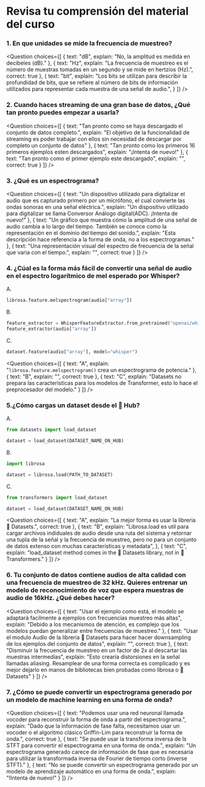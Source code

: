 <!-- DISABLE-FRONTMATTER-SECTIONS -->

# Revisa tu comprensión del material del curso

### 1. En que unidades se mide la frecuencia de muestreo?

<Question
	choices={[
		{
			text: "dB",
			explain: "No, la amplitud es medida en decibeles (dB)."
		},
		{
			text: "Hz",
			explain: "La frecuencia de muestreo es el número de muestras tomadas en un segundo y se mide en hertzios (Hz).",
			correct: true
		},
		{
			text: "bit",
			explain: "Los bits se utilizan para describir la profundidad de bits, que se refiere al número de bits de información utilizados para representar cada muestra de una señal de audio.",
		}
	]}
/>

### 2. Cuando haces streaming de una gran base de datos, ¿Qué tan pronto puedes empezar a usarla?

<Question
	choices={[
		{
			text: "Tan pronto como se haya descargado el conjunto de datos completo.",
			explain: "El objetivo de la funcionalidad de streaming es poder trabajar con ellos sin necesidad de descargar por completo un conjunto de datos"
		},
		{
			text: "Tan pronto como los primeros 16 primeros ejemplos esten descargados",
			explain: "¡Intenta de nuevo!"
		},
		{
			text: "Tan pronto como el primer ejemplo este descargado",
			explain: "",
			correct: true
		}
	]}
/>

### 3. ¿Qué es un espectrograma?

<Question
	choices={[
		{
			text: "Un dispositivo utilizado para digitalizar el audio que es capturado primero por un micrófono, el cual convierte las ondas sonoras en una señal eléctrica.",
			explain: "Un dispositivo utilizado para digitalizar se llama Conversor Análogo digital(ADC). ¡Intenta de nuevo!"
		},
		{
			text: "Un gráfico que muestra cómo la amplitud de una señal de audio cambia a lo largo del tiempo. También se conoce como la representación en el dominio del tiempo del sonido.",
			explain: "Esta descripción hace referencia a la forma de onda, no a los espectrogramas."
		},
		{
			text: "Una representación visual del espectro de frecuencia de la señal que varia con el tiempo.",
			explain: "",
			correct: true
		}
	]}
/>

### 4. ¿Cúal es la forma más fácil de convertir una señal de audio en el espectro logarítmico de mel esperado por Whisper?

A.
```python
librosa.feature.melspectrogram(audio["array"])
```

B.
```python
feature_extractor = WhisperFeatureExtractor.from_pretrained("openai/whisper-small")
feature_extractor(audio["array"])
```

C.
```python
dataset.feature(audio["array"], model="whisper")
```

<Question
	choices={[
		{
			text: "A",
			explain: "`librosa.feature.melspectrogram()` crea un espectrograma de potencia."
		},
		{
			text: "B",
			explain: "",
			correct: true
		},
		{
			text: "C",
			explain: "Datasets no prepara las características para los modelos de Transformer, esto lo hace el preprocesador del modelo."
		}
	]}
/>

### 5.¿Cómo cargas un dataset desde el 🤗 Hub?

A.
```python
from datasets import load_dataset

dataset = load_dataset(DATASET_NAME_ON_HUB)
```

B.
```python
import librosa

dataset = librosa.load(PATH_TO_DATASET)
```

C.
```python
from transformers import load_dataset

dataset = load_dataset(DATASET_NAME_ON_HUB)
```

<Question
	choices={[
		{
			text: "A",
			explain: "La mejor forma es usar la libreria 🤗 Datasets.",
			correct: true
		},
		{
			text: "B",
			explain: "Librosa.load es util para cargar archivos indiduales de audio desde una ruta del sistema y retornar una tupla de la señal y la frecuencia de muestreo, pero no para un conjunto de datos extenso con muchas caracteristicas y metadata",
		},
		{
			text: "C",
			explain: "load_dataset method comes in the 🤗 Datasets library, not in 🤗 Transformers."
		}
	]}
/>

### 6. Tu conjunto de datos contiene audios de alta calidad con una frecuencia de muestreo de 32 kHz. Quieres entrenar un modelo de reconocimiento de voz que espera muestras de audio de 16kHz. ¿Qué debes hacer?

<Question
	choices={[
		{
			text: "Usar el ejemplo como está, el modelo se adaptará facilmente a ejemplos con frecuencias muestreo más altas",
			explain: "Debido a los mecanismos de atención, es complejo que los modelos puedan generalizar entre frecuencias de muestreo."
		},
		{
			text: "Usar el modulo Audio de la libreria 🤗 Datasets para hacer hacer downsampling de los ejemplos del conjunto de datos",
			explain: "",
			correct: true
		},
		{
			text: "Disminuir la frecuencia de muestreo en un factor de 2x al descartar las muestras intermedias",
			explain: "Esto crearía distorsiones en la señal llamadas aliasing. Resamplear de una forma correcta es complicado y es mejor dejarlo en manos de bibliotecas bien probadas como librosa o 🤗 Datasets"
		}
	]}
/>

### 7. ¿Cómo se puede convertir un espectrograma generado por un modelo de machine learning en una forma de onda? 

<Question
	choices={[
		{
			text: "Podemos usar una red neuronal llamada vocoder para reconstruir la forma de onda a partir del espectrograma.",
			explain: "Dado que la información de fase falta, necesitamos usar un vocoder o el algoritmo clásico Griffin-Lim para reconstruir la forma de onda.",
			correct: true
		},
		{
			text: "Se puede usar la transforma inversa de ls STFT para convertir el espectrograma en una forma de onda.",
			explain: "Un espectrograma generado carece de información de fase que es necesaria para utilizar la transformada inversa de Fourier de tiempo corto (inverse STFT)."
		},
		{
			text: "No se puede convertir un espectrograma generado por un modelo de aprendizaje automático en una forma de onda.",
			explain: "!Intenta de nuevo!"
		}
	]}
/>
